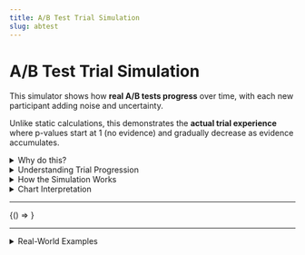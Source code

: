 ```yaml
---
title: A/B Test Trial Simulation
slug: abtest
---
```



# A/B Test Trial Simulation

This simulator shows how **real A/B tests progress** over time, with each new participant adding noise and uncertainty. 

Unlike static calculations, this demonstrates the **actual trial experience** where p-values start at 1 (no evidence) and gradually decrease as evidence accumulates.

<details>
   <summary>Why do this?</summary>

   **Traditional method**
   - Recruits a target amount of people, then measuring the effect differences. 
   - Has an "over-recruitment" problem. 

   **Sequential method**
   - Recruit sequentially, updating the results
   - Cancels experiment as soon as enough participants has shown significant difference between control and treatment.
   - Early lucky or unlucky observations throw the experiment off in tangent, especially if there is STD for control and treatment, and if STD is unknown.

   **With this simulation, we...**
   - Check if a certain trial is worth doing or not, by sampling the distribution of required observations to conclude a trial. 
   - Budget the cost of recruiting, especially if each observation costs a lot. 
   
   EG: if median trials-to-significance is 150, it is recommended to recruit up to 200 observation to run a single experiment. You can exit the experiment early if you get lucky, but even at unlucky times, you have 200 observations prepared.
</details>

<details>
   <summary>Understanding Trial Progression</summary>

   **The Real Problem**
   - **Static calculations** assume perfect knowledge
   - **Real trials** have variance and noise
   - **Each participant** adds uncertainty
   - **P-values fluctuate** as data accumulates

   **True Effects vs. Observed Effects**
   - **True Effect**: The actual underlying difference (e.g., 2% vs 3% conversion)
   - **Observed Effect**: What you measure (e.g., 1.8-2.2% vs 2.7-3.3% due to variance)

   **Variance Impact**
   - **Low Variance**: Quick detection of true effects
   - **High Variance**: Harder to detect true effects, requires more trials
   - **No Variance**: Perfect detection immediately (unrealistic)

</details>

<details> 
   <summary>How the Simulation Works</summary>

   **Parameters**
   1. **Base Effect**: Control group's true effect (e.g., 20)
   2. **Base Std**: Standard deviation as % of base effect (e.g., 20% = ±20% of 20 = 16-24)
   3. **Target Effect**: Treatment group's true effect (e.g., 30)
   4. **Target Std**: Standard deviation as % of target effect (e.g., 20% = ±20% of 30 = 24-36)

   **Simulation Process**
   1. **Start at p=1** (no evidence yet)
   2. **For each trial**: Simulate one observation for each group with variance
   3. **Accumulate data**: Keep running totals of successes/failures
   4. **Calculate p-value**: Use chi-square test on accumulated data
   5. **Calculate odds ratio**: From accumulated data
   6. **Plot progression**: Show how p-value and odds ratio evolve
</details>

<details>
   <summary>Chart Interpretation</summary>

   **Axes**
   - **X axis**: Trials - Number of runs accumulated
   - **Left Y-axis**: -Log₁₀(p-value) - lower means more significant
   - **Right Y-axis**: Odds Ratio - values > 1 favor treatment

   **Lines**
   - **Blue line**: P-value evolution (starts at p=1, becomes significant when crossing threshold)
   - **Red line**: Observed odds ratio (fluctuates due to variance)
   - **Gray dashed line**: Standard significance threshold (p=0.05)
   - **Orange dotted line**: Doubt-adjusted threshold (stricter early, standard later)

   **Key Insights**
   - **P-value starts at 1** (no evidence)
   - **Gradual decrease** as evidence accumulates
   - **High variance** makes detection harder
   - **Odds ratio fluctuates** around true value
   - **Doubt index** discounts early significance due to luck factor
   - **Sustained evidence** required for confirmation (EG: 5 consecutive trials)
</details>

---

<BrowserOnly>{() => <ABTestCalculator />}</BrowserOnly>

---


<details>
   <summary>Real-World Examples</summary>

   **E-commerce A/B Test**
   - **Control**: 20% conversion ± 20% variance (16-24% range)
   - **Treatment**: 30% conversion ± 20% variance (24-36% range)
   - **Result**: May take 200-500 trials to detect significance

   **Email Marketing Test**
   - **Control**: 20% open rate ± 10% variance (18-22% range)
   - **Treatment**: 25% open rate ± 10% variance (22.5-27.5% range)
   - **Result**: May take 100-300 trials to detect significance

   **Landing Page Test**
   - **Control**: 10% conversion ± 30% variance (7-13% range)
   - **Treatment**: 20% conversion ± 30% variance (14-26% range)
   - **Result**: May take 500-1000 trials to detect significance

   This approach provides a realistic view of how A/B tests actually work in practice, helping you understand the uncertainty and variance inherent in real-world experimentation.
</details>




